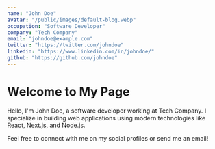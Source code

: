 ```yaml
---
name: "John Doe"
avatar: "/public/images/default-blog.webp"
occupation: "Software Developer"
company: "Tech Company"
email: "johndoe@example.com"
twitter: "https://twitter.com/johndoe"
linkedin: "https://www.linkedin.com/in/johndoe/"
github: "https://github.com/johndoe"
---
```


# Welcome to My Page

Hello, I'm John Doe, a software developer working at Tech Company. I specialize in building web applications using modern technologies like React, Next.js, and Node.js.

Feel free to connect with me on my social profiles or send me an email!
